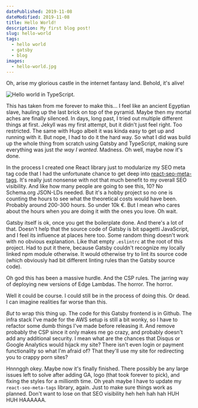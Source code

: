 ```yaml
---
datePublished: 2019-11-08
dateModified: 2019-11-08
title: Hello World!
description: My first blog post!
slug: hello-world
tags:
  - hello world
  - gatsby
  - blog
images:
  - hello-world.jpg
---
```


Oh, arise my glorious castle in the internet fantasy land.
Behold, it's alive! 

<img src="./hello-world.jpg" alt="Hello world in TypeScript." />

This has taken from me forever to make this... I feel like an ancient Egyptian slave, hauling up the last brick on top of the pyramid. Maybe then my mortal aches are finally silenced. In days, long past, I tried out multiple different things at first. Jekyll was my first attempt, but it didn't just feel right. Too restricted. The same with Hugo albeit it was kinda easy to get up and running with it. But nope, I had to do it the hard way. So what I did was build up the whole thing from scratch using Gatsby and TypeScript, making sure everything was just *the way I wanted*. Madness. Oh well, maybe now it's done.

In the process I created one React library just to modularize my SEO meta tag code that I had the unfortunate chance to get deep into <a href="https://github.com/TeemuKoivisto/react-seo-meta-tags" rel="noopener">react-seo-meta-tags</a>. It's really just nonsense with not that much benefit to my overall SEO visibility. And like how many people are going to see this, 10? No Schema.org JSON-LDs needed. But it's a hobby project so no one is counting the hours to see what the theoretical costs would have been. Probably around 200-300 hours. So under 10k €. But I mean who cares about the hours when you are doing it with the ones you love. Oh wait.

Gatsby itself is ok, once you get the boilerplate done. And there's a lot of that. Doesn't help that the source code of Gatsby is bit spagetti JavaScript, and I feel its influence at places here too. Some random thing doesn't work with no obvious explanation. Like that empty `.eslintrc` at the root of this project. Had to put it there, because Gatsby couldn't recognize my locally linked npm module otherwise. It would otherwise try to lint its source code (which obviously had bit different linting rules than the Gatsby source code).

Oh god this has been a massive hurdle. And the CSP rules. The jarring way of deploying new versions of Edge Lambdas. The horror. The horror.

Well it could be course. I could still be in the process of doing this. Or dead. I can imagine realities far worse than this. 

*But* to wrap this thing up. The code for this Gatsby frontend is in Github. The infra stack I've made for the AWS setup is still a bit wonky, so I have to refactor some dumb things I've made before releasing it. And remove probably the CSP since it only makes me go crazy, and probably doesn't add any additional security. I mean what are the chances that Disqus or Google Analytics would hijack my site? There isn't even login or payment functionality so what I'm afraid of? That they'll use my site for redirecting you to crappy porn sites?

Hnnnggh okey. Maybe now it's finally finished. There possibly be any large issues left to solve after adding GA, logo (that took forever to pick), and fixing the styles for a millionth time. Oh yeah maybe I have to update my `react-seo-meta-tags` library, again. Just to make sure things work as planned. Don't want to lose on that SEO visibility heh heh hah hah HUH HUH HAAAAAA.